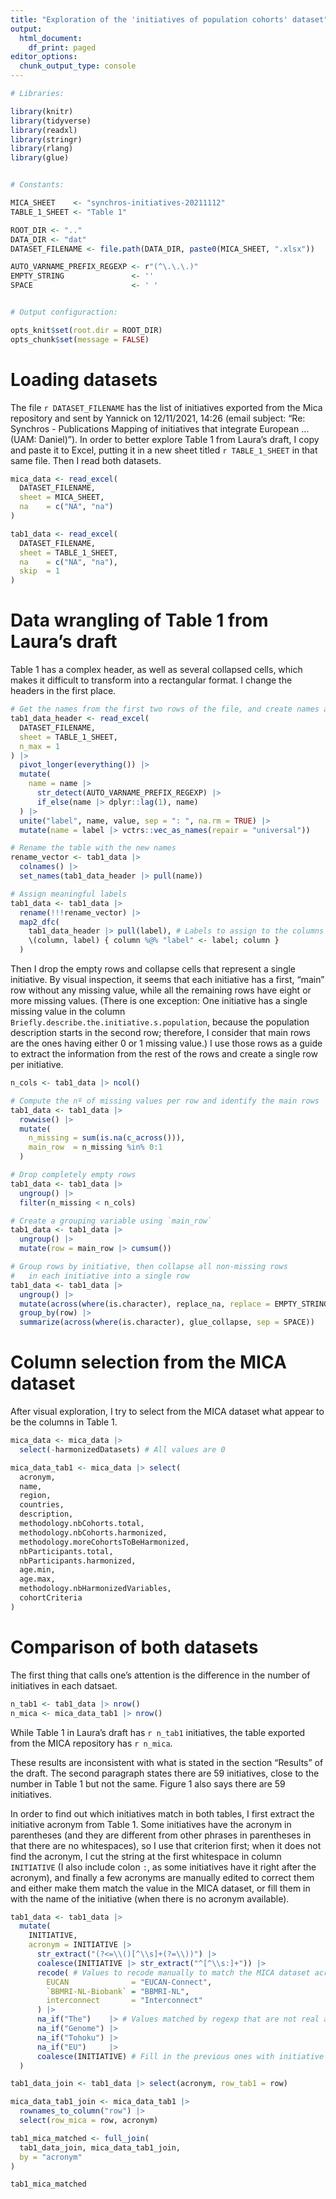 ```yaml
---
title: "Exploration of the 'initiatives of population cohorts' dataset"
output:
  html_document:
    df_print: paged
editor_options:
  chunk_output_type: console
---
```


```r
# Libraries:

library(knitr)
library(tidyverse)
library(readxl)
library(stringr)
library(rlang)
library(glue)


# Constants:

MICA_SHEET    <- "synchros-initiatives-20211112"
TABLE_1_SHEET <- "Table 1"

ROOT_DIR <- ".."
DATA_DIR <- "dat"
DATASET_FILENAME <- file.path(DATA_DIR, paste0(MICA_SHEET, ".xlsx"))

AUTO_VARNAME_PREFIX_REGEXP <- r"(^\.\.\.)"
EMPTY_STRING               <- ''
SPACE                      <- ' '


# Output configuraction:

opts_knit$set(root.dir = ROOT_DIR)
opts_chunk$set(message = FALSE)
```


# Loading datasets

The file `r DATASET_FILENAME` has the
list of initiatives exported from the Mica repository and sent by Yannick
on 12/11/2021, 14:26 
(email subject:
"Re: Synchros - Publications Mapping of initiatives that integrate European ...
(UAM: Daniel)").
In order to better explore Table 1 from Laura's draft,
I copy and paste it to Excel,
putting it in a new sheet titled `r TABLE_1_SHEET` in that same file.
Then I read both datasets.

```r
mica_data <- read_excel(
  DATASET_FILENAME,
  sheet = MICA_SHEET,
  na    = c("NA", "na")
)

tab1_data <- read_excel(
  DATASET_FILENAME,
  sheet = TABLE_1_SHEET,
  na    = c("NA", "na"),
  skip  = 1
)
```


# Data wrangling of Table 1 from Laura's draft

Table 1 has a complex header, as well as several collapsed cells,
which makes it difficult to transform into a rectangular format.
I change the headers in the first place.

```r
# Get the names from the first two rows of the file, and create names and labels
tab1_data_header <- read_excel(
  DATASET_FILENAME,
  sheet = TABLE_1_SHEET,
  n_max = 1
) |>
  pivot_longer(everything()) |>
  mutate(
    name = name |>
      str_detect(AUTO_VARNAME_PREFIX_REGEXP) |>
      if_else(name |> dplyr::lag(1), name)
  ) |>
  unite("label", name, value, sep = ": ", na.rm = TRUE) |>
  mutate(name = label |> vctrs::vec_as_names(repair = "universal"))

# Rename the table with the new names
rename_vector <- tab1_data |>
  colnames() |>
  set_names(tab1_data_header |> pull(name))

# Assign meaningful labels
tab1_data <- tab1_data |>
  rename(!!!rename_vector) |>
  map2_dfc(
    tab1_data_header |> pull(label), # Labels to assign to the columns
    \(column, label) { column %@% "label" <- label; column }
  )
```


Then I drop the empty rows and collapse cells that represent
a single initiative.
By visual inspection, it seems that each initiative has
a first, "main" row without any missing value,
while all the remaining rows have eight or more missing values.
(There is one exception: One initiative has a single missing value in
the column `Briefly.describe.the.initiative.s.population`,
because the population description starts in the second row; therefore,
I consider that main rows are the ones having either 0 or 1 missing value.)
I use those rows as a guide to extract the information from the rest of the rows
and create a single row per initiative.

```r
n_cols <- tab1_data |> ncol()

# Compute the nº of missing values per row and identify the main rows
tab1_data <- tab1_data |>
  rowwise() |>
  mutate(
    n_missing = sum(is.na(c_across())),
    main_row  = n_missing %in% 0:1
  )

# Drop completely empty rows
tab1_data <- tab1_data |>
  ungroup() |>
  filter(n_missing < n_cols)

# Create a grouping variable using `main_row`
tab1_data <- tab1_data |>
  ungroup() |>
  mutate(row = main_row |> cumsum())

# Group rows by initiative, then collapse all non-missing rows
#   in each initiative into a single row
tab1_data <- tab1_data |>
  ungroup() |>
  mutate(across(where(is.character), replace_na, replace = EMPTY_STRING)) |>
  group_by(row) |>
  summarize(across(where(is.character), glue_collapse, sep = SPACE))
```


# Column selection from the MICA dataset

After visual exploration,
I try to select from the MICA dataset what appear to be the columns in Table 1.

```r
mica_data <- mica_data |>
  select(-harmonizedDatasets) # All values are 0

mica_data_tab1 <- mica_data |> select(
  acronym,
  name,
  region,
  countries,
  description,
  methodology.nbCohorts.total,
  methodology.nbCohorts.harmonized,
  methodology.moreCohortsToBeHarmonized,
  nbParticipants.total,
  nbParticipants.harmonized,
  age.min,
  age.max,
  methodology.nbHarmonizedVariables,
  cohortCriteria
)
```


# Comparison of both datasets

The first thing that calls one's attention is the difference in the number
of initiatives in each datsaet.

```r
n_tab1 <- tab1_data |> nrow()
n_mica <- mica_data_tab1 |> nrow()
```


While Table 1 in Laura's draft has `r n_tab1` initiatives,
the table exported from the MICA repository has `r n_mica`.

These results are inconsistent with what is stated in the section "Results"
of the draft.
The second paragraph states there are 59 initiatives,
close to the number in Table 1 but not the same.
Figure 1 also says there are 59 initiatives.

In order to find out which initiatives match in both tables,
I first extract the initiative acronym from Table 1.
Some initiatives have the acronym in parentheses
(and they are different from other phrases in parentheses in that there are
no whitespaces), so I use that criterion first;
when it does not find the acronym,
I cut the string at the first whitespace in column `INITIATIVE`
(I also include colon `:`, as some initiatives have it right after the acronym),
and finally a few acronyms are manually edited to correct them and either
make them match the value in the MICA dataset,
or fill them in with the name of the initiative
(when there is no acronym available).

```r
tab1_data <- tab1_data |>
  mutate(
    INITIATIVE,
    acronym = INITIATIVE |>
      str_extract("(?<=\\()[^\\s]+(?=\\))") |>
      coalesce(INITIATIVE |> str_extract("^[^\\s:]+")) |>
      recode( # Values to recode manually to match the MICA dataset acronyms
        EUCAN              = "EUCAN-Connect",
        `BBMRI-NL-Biobank` = "BBMRI-NL",
        interconnect       = "Interconnect"
      ) |>
      na_if("The")    |> # Values matched by regexp that are not real acronyms
      na_if("Genome") |>
      na_if("Tohoku") |>
      na_if("EU")     |>
      coalesce(INITIATIVE) # Fill in the previous ones with initiative name
  )

tab1_data_join <- tab1_data |> select(acronym, row_tab1 = row)

mica_data_tab1_join <- mica_data_tab1 |>
  rownames_to_column("row") |>
  select(row_mica = row, acronym)

tab1_mica_matched <- full_join(
  tab1_data_join, mica_data_tab1_join,
  by = "acronym"
)
```


```r
tab1_mica_matched
```

